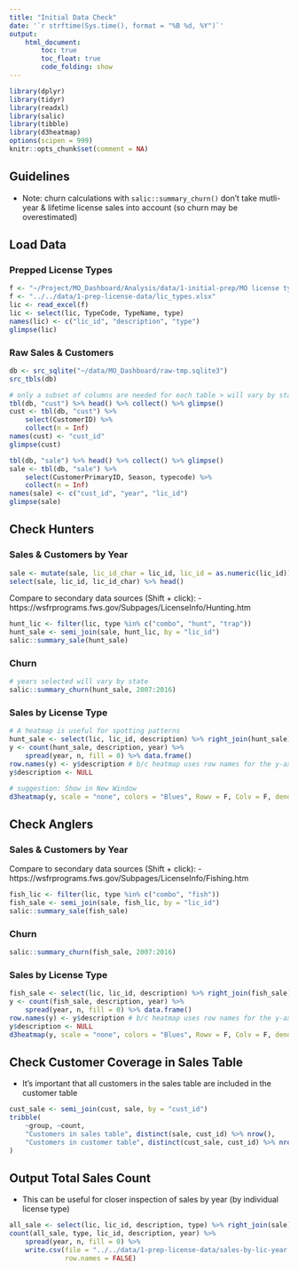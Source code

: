 ```yaml
---
title: "Initial Data Check"
date: '`r strftime(Sys.time(), format = "%B %d, %Y")`'
output: 
    html_document:
        toc: true
        toc_float: true
        code_folding: show
---
```


```r
library(dplyr)
library(tidyr)
library(readxl)
library(salic)
library(tibble)
library(d3heatmap)
options(scipen = 999)
knitr::opts_chunk$set(comment = NA)
```

## Guidelines

- Note: churn calculations with `salic::summary_churn()` don't take mutli-year & lifetime license sales into account (so churn may be overestimated)

## Load Data

### Prepped License Types

```r
f <- "~/Project/MO_Dashboard/Analysis/data/1-initial-prep/MO license types.xlsx"
f <- "../../data/1-prep-license-data/lic_types.xlsx"
lic <- read_excel(f)
lic <- select(lic, TypeCode, TypeName, type)
names(lic) <- c("lic_id", "description", "type")
glimpse(lic)
```

### Raw Sales & Customers

```r
db <- src_sqlite("~/data/MO_Dashboard/raw-tmp.sqlite3")
src_tbls(db)

# only a subset of columns are needed for each table > will vary by state
tbl(db, "cust") %>% head() %>% collect() %>% glimpse()
cust <- tbl(db, "cust") %>% 
    select(CustomerID) %>% 
    collect(n = Inf)
names(cust) <- "cust_id"
glimpse(cust)
```

```r
tbl(db, "sale") %>% head() %>% collect() %>% glimpse()
sale <- tbl(db, "sale") %>%
    select(CustomerPrimaryID, Season, typecode) %>%
    collect(n = Inf)
names(sale) <- c("cust_id", "year", "lic_id")
glimpse(sale)
```

## Check Hunters

### Sales & Customers by Year

```r
sale <- mutate(sale, lic_id_char = lic_id, lic_id = as.numeric(lic_id))
select(sale, lic_id, lic_id_char) %>% head()
```

Compare to secondary data sources (Shift + click):
- https://wsfrprograms.fws.gov/Subpages/LicenseInfo/Hunting.htm

```r
hunt_lic <- filter(lic, type %in% c("combo", "hunt", "trap"))
hunt_sale <- semi_join(sale, hunt_lic, by = "lic_id")
salic::summary_sale(hunt_sale)
```

### Churn

```r
# years selected will vary by state
salic::summary_churn(hunt_sale, 2007:2016)
```

### Sales by License Type

```r
# A heatmap is useful for spotting patterns
hunt_sale <- select(lic, lic_id, description) %>% right_join(hunt_sale)
y <- count(hunt_sale, description, year) %>% 
    spread(year, n, fill = 0) %>% data.frame()
row.names(y) <- y$description # b/c heatmap uses row names for the y-axis
y$description <- NULL

# suggestion: Show in New Window
d3heatmap(y, scale = "none", colors = "Blues", Rowv = F, Colv = F, dendrogram="none")
```

## Check Anglers

### Sales & Customers by Year

Compare to secondary data sources (Shift + click):
- https://wsfrprograms.fws.gov/Subpages/LicenseInfo/Fishing.htm

```r
fish_lic <- filter(lic, type %in% c("combo", "fish"))
fish_sale <- semi_join(sale, fish_lic, by = "lic_id")
salic::summary_sale(fish_sale)
```

### Churn

```r
salic::summary_churn(fish_sale, 2007:2016)
```

### Sales by License Type

```r
fish_sale <- select(lic, lic_id, description) %>% right_join(fish_sale)
y <- count(fish_sale, description, year) %>% 
    spread(year, n, fill = 0) %>% data.frame()
row.names(y) <- y$description # b/c heatmap uses row names for the y-axis
y$description <- NULL
d3heatmap(y, scale = "none", colors = "Blues", Rowv = F, Colv = F, dendrogram="none")
```

## Check Customer Coverage in Sales Table

- It's important that all customers in the sales table are included in the customer table

```r
cust_sale <- semi_join(cust, sale, by = "cust_id")
tribble(
    ~group, ~count,
    "Customers in sales table", distinct(sale, cust_id) %>% nrow(),
    "Customers in customer table", distinct(cust_sale, cust_id) %>% nrow()
)
```

## Output Total Sales Count

- This can be useful for closer inspection of sales by year (by individual license type)

```r
all_sale <- select(lic, lic_id, description, type) %>% right_join(sale)
count(all_sale, type, lic_id, description, year) %>% 
    spread(year, n, fill = 0) %>% 
    write.csv(file = "../../data/1-prep-license-data/sales-by-lic-year.csv", 
              row.names = FALSE)
```
